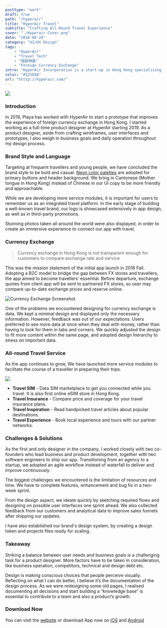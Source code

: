 ```yaml
---
posttype: "work"
draft: true
path: "/hyperair"
title: "HyperAir Travel"
subtitle: "Crafting All-Round Travel Experience"
cover: "./Hyperair-Cover.png"
date: "2018-08-24"
category: "UI/UX Design"
tags: 
    - "HyperAir"
    - "Travel Tech"
    - "唱錢神器"
    - "Foreign Currency Exchange"
intro: "HyperAir Incorporation is a start-up in Hong Kong specialising in all-rounded travel service. I have worked on their debut app focusing on currency exchange."
color: "#125E8A"
url: "htttp://hyperair.com/"
---
```



![](./Hyperair-Feature3.png)

### Introduction

In 2018, Playa has worked with HyperAir to start a prototype that improves the experience of foreign currency exchange in Hong Kong. I started working  as a full-time product designer at HyperAir starting 2019. As a product designer, aside from crafting wireframes, user interfaces and prototypes, I also weigh in business goals and daily operation throughout my design process.

### Brand Style and Language

Targeting at frequent travellers and young people, we have concluded the brand style to be bold and casual. [Neon color palettes](https://zeroheight.com/055c0944d/p/68b40e) are adopted for primary buttons and header background. We bring in Cantonese (Mother tongue in Hong Kong) instead of Chinese in our UI copy to be more friendly and approachable. 

While we are developing more service modules, it is important for users to remember us as an integrated travel platform. In the early stage of building a well-known travel brand, our logo is showcased extensively in app design, as well as in third-party promotions.

Stunning photos taken all around the world were also displayed, in order to create an immersive experience to connect our app with travel. 

### Currency Exchange

> Currency exchange in Hong Kong is not transparent enough for customers to compare exchange rate and service  

This was the mission statement of the initial app launch in 2018 Fall. Adopting a B2C model to bridge the gap between FX stores and travellers, the app aimed to become travellers’ essential. Before departure, exchange quotes from client app will be sent to partnered FX stores, so user may compare up-to-date exchange prices and reserve online.

![Currency Exchange Screenshot](./Hyperair-Feature-v4.png)

One of the problems we encountered designing for currency exchange is data. We kept a minimal design and displayed only the necessary information. However, feedback was out of our expectations. Users preferred to see more data at once when they deal with money, rather than having to look for them in tabs and corners. We quickly adjusted the design to fit more content within the same page, and adopted design hierarchy to stress on important data.

### All-round Travel Service

As the app continues to grow, We have launched more service modules to facilitate the course of a traveller in preparing their trips. 

![](./Frame6.png)

- **Travel SIM** - Data SIM marketplace to get you connected while you travel. It is also first online eSIM store in Hong Kong.
- **Travel Insurance** - Compare price and coverage for your travel insurance plans.
- **Travel Inspiration** - Read handpicked travel articles about popular destinations.
- **Travel Experience** - Book local experience and tours with our partner networks.


### Challenges & Solutions

As the first and only designer in the company, I worked closely with two co-founders who lead business and product development, together with two software engineers to ship our app. Transitioning from an agency to a startup, we adopted an agile workflow instead of waterfall to deliver and improve continuously. 

The biggest challenges we encountered is the limitation of resources and time. We have to complete features, enhancement and bug fix in a two-week sprint.  

From the design aspect, we ideate quickly by sketching required flows and designing on possible user interfaces one sprint ahead.  We also collected feedback from our customers and analytical data to improve sales funnels after shipping our updates. 

I have also established our brand's design system, by creating a design token and projects files ready for scaling. 

### Takeaway

Striking a balance between user needs and business goals is a challenging task for a product designer. More factors have to be taken in consideration, like business operation, competitors, technical and design debt etc. 

Design is making conscious choices that people perceive visually. Reflecting on what I can do better, I believe it’s the documentation of the design process. As we were redesigning some old pages, I realised documenting all decisions and start building a “knowledge base” is essential to contribute to a team and also a product’s growth. 

### Download Now 

You can visit the [website](http://www.hyperair.com) or download App now on [iOS](https://itunes.apple.com/hk/app/hyperair-%E5%94%B1%E9%8C%A2%E7%A5%9E%E5%99%A8-%E5%A4%96%E5%B9%A3%E9%A0%90%E8%A8%82-%E6%97%85%E9%81%8Asim%E5%8D%A1/id1397364347?mt=8) and [Android](https://play.google.com/store/apps/details?id=com.hyperair.app)

<GridBlock>
<Data caption="Roles" nodata="UI/UX Designer, Product Designer, Visual Designer"/>
<Data caption="Platform" nodata="iOS & Android, Website"/>
</GridBlock>    

